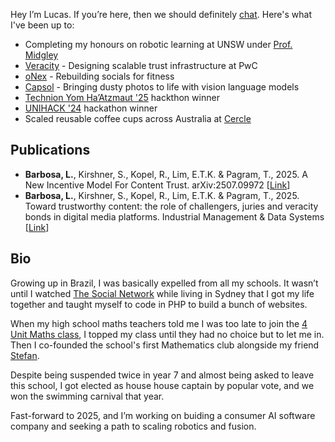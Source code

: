 Hey I’m Lucas. If you’re here, then we should definitely [chat](mailto:lucas@onexhq.com). Here's what I've been up to:

- Completing my honours on robotic learning at UNSW under [Prof. Midgley](https://www.unsw.edu.au/staff/will-midgley)
- [Veracity](https://www.pwc.com.au/services/artificial-intelligence/why-deepfakes-are-trust-infrastructure-problem.html) - Designing scalable trust infrastructure at PwC
- [oNex](http://onexhq.com) - Rebuilding socials for fitness
- [Capsol](https://capsol.ai) - Bringing dusty photos to life with vision language models
- [Technion Yom Ha’Atzmaut '25](https://www.instagram.com/p/DJXyeKxyNvL/?utm_source=ig_web_copy_link&igsh=MzRlODBiNWFlZA==) hackthon winner
- [UNIHACK '24](https://devpost.com/software/voxurf) hackathon winner
- Scaled reusable coffee cups across Australia at [Cercle](https://www.cercle.com.au/)

## Publications

- **Barbosa, L.**, Kirshner, S., Kopel, R., Lim, E.T.K. & Pagram, T., 2025. A New Incentive Model For Content Trust. arXiv:2507.09972 [[Link](https://arxiv.org/abs/2507.09972)]
- **Barbosa, L.**, Kirshner, S., Kopel, R., Lim, E.T.K. & Pagram, T., 2025. Toward trustworthy content: the role of challengers, juries and veracity bonds in digital media platforms. Industrial Management & Data Systems [[Link](https://www.emerald.com/insight/content/doi/10.1108/imds-11-2024-1177/full/html)]

## Bio

Growing up in Brazil, I was basically expelled from all my schools. It wasn’t until I watched [The Social Network](https://www.imdb.com/title/tt1285016/) while living in Sydney that I got my life together and taught myself to code in PHP to build a bunch of websites.

When my high school maths teachers told me I was too late to join the [4 Unit Maths class](https://curriculum.nsw.edu.au/learning-areas/mathematics/mathematics-extension-2-11-12-2024/overview), I topped my class until they had no choice but to let me in. Then I co-founded the school's first Mathematics club alongside my friend [Stefan](https://www.linkedin.com/in/%F0%9F%8C%B1-stefan-gazzana-17a102141/).

Despite being suspended twice in year 7 and almost being asked to leave this school, I got elected as house house captain by popular vote, and we won the swimming carnival that year.

Fast-forward to 2025, and I’m working on buiding a consumer AI software company and seeking a path to scaling robotics and fusion.

